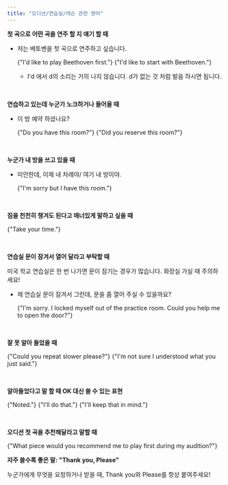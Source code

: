 ```yaml
---
title: "오디션/연습실/레슨 관련 영어"
---
```


**첫 곡으로 어떤 곡을 연주 할 지 얘기 할 때**

- 저는 베토벤을 첫 곡으로 연주하고 싶습니다.

  <EnglishSnippet>{"I'd like to play Beethoven first."}</EnglishSnippet>
  <EnglishSnippet>{"I'd like to start with Beethoven."}</EnglishSnippet>

  - I'd 에서 d의 소리는 거의 나지 않습니다. d가 없는 것 처럼 발음 하시면 됩니다.

<br />

**연습하고 있는데 누군가 노크하거나 들어올 때**

- 이 방 예약 하셨나요?

  <EnglishSnippet>{"Do you have this room?"}</EnglishSnippet>
  <EnglishSnippet>{"Did you reserve this room?"}</EnglishSnippet>

<br />

**누군가 내 방을 쓰고 있을 때**

- 미안한데, 이제 내 차례야/ 여기 내 방이야.

  <EnglishSnippet>{"I'm sorry but I have this room."}</EnglishSnippet>

<br />

**짐을 천천히 챙겨도 된다고 매너있게 말하고 싶을 때**

<EnglishSnippet>{"Take your time."}</EnglishSnippet>

<br />

**연습실 문이 잠겨서 열어 달라고 부탁할 때**

미국 학교 연습실은 한 번 나가면 문이 잠기는 경우가 많습니다. 화장실 가실 때 주의하세요!

- 제 연습실 문이 잠겨서 그런데, 문을 좀 열어 주실 수 있을까요?

  <EnglishSnippet>
    {"I'm sorry. I locked myself out of the practice room. Could you help me to open the door?"}
  </EnglishSnippet>

<br />

**잘 못 알아 들었을 때**

<EnglishSnippet>{"Could you repeat slower please?"}</EnglishSnippet>
<EnglishSnippet>{"I'm not sure I understood what you just said."}</EnglishSnippet>

<br />

**알아들었다고 말 할 때 OK 대신 쓸 수 있는 표현**

<EnglishSnippet>{"Noted."}</EnglishSnippet>
<EnglishSnippet>{"I'll do that."}</EnglishSnippet>
<EnglishSnippet>{"I'll keep that in mind."}</EnglishSnippet>

<br />

**오디션 첫 곡을 추천해달라고 말할 때**

<EnglishSnippet>
  {"What piece would you recommend me to play first during my audition?"}
</EnglishSnippet>

<br />

**자주 쓸수록 좋은 말: "Thank you, Please"**

누군가에게 무엇을 요청하거나 받을 때, Thank you와 Please를 항상 붙여주세요!
